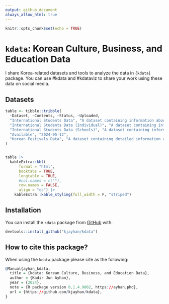 ```yaml
---
output: github_document
always_allow_html: true
---
```


```r
knitr::opts_chunk$set(echo = TRUE)
```

# `kdata`: Korean Culture, Business, and Education Data

I share Korea-related datasets and tools to analyze the data in `{kdata}` package. You can use #kdata and #kdataviz to share your work using these data on social media.

## Datasets

```r

table <- tibble::tribble(
  ~Dataset, ~Contents, ~Status, ~Uploaded,
  "International Students Data", "A dataset containing information about international students in Korea, including their country of origin, visa type, and the number of students.", "Available", "2024-03-26",
  "International Students Data (Individual)", "A dataset containing information about all current individual international students in Korea, including their country of origin, sex, visa type, and schools", "Available", "2024-03-26",
  "International Students Data (Schools)", "A dataset containing information about  international students at each school/ university in Korea, containing information about the number of international students at Korean schools, including the school's name, region, the type of school (university, cyber university, etc.), classification (private vs. public), the field of study, and the number of students", 
  "Available", "2024-05-12",
  "Korean Festivals Data", "A dataset containing detailed information about festivals in Korea, including names, locations, dates, and additional details in both Korean and English.", "Available", "2024-03-23"
)


table |> 
  kableExtra::kbl(
      format = "html",
      booktabs = TRUE,
      longtable = TRUE,
      #col.names = c(""),
      row.names = FALSE,
      align = "cc") |>
    kableExtra::kable_styling(full_width = F, "striped") 
```


## Installation

You can install the `kdata` package from [GitHub](https://github.com/) with:

``` r
devtools::install_github("kjayhan/kdata")
```

## How to cite this package?

When using the `kdata` package please cite as the following:

```r
@Manual{ayhan_kdata,
  title = {kdata: Korean Culture, Business, and Education Data},
  author = {Kadir Jun Ayhan},
  year = {2024},
  note = {R package version 0.1.4.9002, https://ayhan.phd},
  url = {https://github.com/kjayhan/kdata},
}
```
